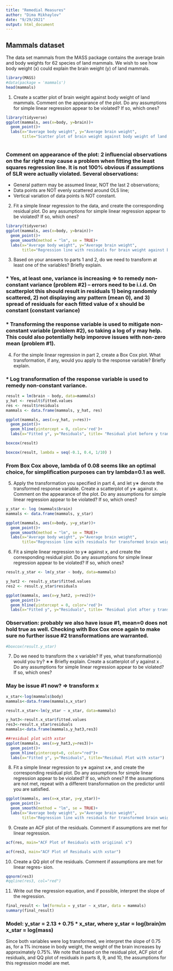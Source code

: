 ```yaml
---
title: "Remedial Measures"
author: "Dima Mikhaylov"
date: "9/29/2021"
output: html_document
---
```


## Mammals dataset

The data set mammals from the MASS package contains the average brain and body weights for 62 species of land mammals. We wish to see how body weight (x) could explain the brain weight (y) of land mammals.

```r
library(MASS)
#data(package = 'mammals')
head(mammals)
```


1. Create a scatter plot of brain weight against body weight of land mammals. Comment on the appearance of the plot. Do any assumptions for simple linear regression appear to be violated? If so, which ones?

```r
library(tidyverse)
ggplot(mammals, aes(x=body, y=brain))+
  geom_point()+
  labs(x="Average body weight", y="Average brain weight",
       title="Scatter plot of brain weight against body weight of land mammals")
      
```

### Comment on appearance of the plot: 2 influencial observations on the far right may cause a problem when fitting the least squares regression line. It is not 100% obvious if assumptions of SLR were actually violated. Several observations:

* General pattern may be assumed linear, NOT the last 2 observations;
* Data points are NOT evenly scattered around OLS line;
* Vertical variation of data points is NOT constant.


2. Fit a simple linear regression to the data, and create the corresponding residual plot. Do any assumptions for simple linear regression appear to be violated? If so, which ones?

```r
library(tidyverse)
ggplot(mammals, aes(x=body, y=brain))+
  geom_point()+
  geom_smooth(method = "lm", se = TRUE)+
  labs(x="Average body weight", y="Average brain weight",
       title="Regression line with residuals for brain weight against body weight of land mammals")
```


3. Based on your answers to parts 1 and 2, do we need to transform at least one of the variables? Briefly explain.

### * Yes, at least one, variance is increasing => to remedy non-constant variance (problem #2) -- errors need to be i.i.d. On scatterplot this should result in residuals 1) being randomly scattered, 2) not displaying any pattern (mean 0), and 3) spread of residuals for each fitted value of x should be constant (constant variance)

### * Transforming the response variable is used to mitigate non-constant variable (problem #2), so taking a log of y may help. This could also potentially help imporove issues with non-zero mean (problem #1).


4. For the simple linear regression in part 2, create a Box Cox plot. What transformation, if any, would you apply to the response variable? Briefly explain.

### * Log transformation of the response variable is used to remedy non-constant variance.

```r
result = lm(brain ~ body, data=mammals)
y_hat <- result$fitted.values
res <- result$residuals
mammals <- data.frame(mammals, y_hat, res)

ggplot(mammals, aes(x=y_hat, y=res))+
  geom_point()+
  geom_hline(yintercept = 0, color='red')+
  labs(x="Fitted y", y="Residuals", title= "Residual plot before y transformation")
```

```r
boxcox(result)
```

```r
boxcox(result, lambda = seq(-0.1, 0.4, 1/10) )
```

### From Box Cox above, lambda of 0.08 seems like an optimal choice, for simplification purposes can try lambda=0.1 as well.


5. Apply the transformation you specified in part 4, and let y∗ denote the transformed response variable. Create a scatterplot of y∗ against x. Comment on the appearance of the plot. Do any assumptions for simple linear regression appear to be violated? If so, which ones?

```r
y_star <- log (mammals$brain)
mammals <- data.frame(mammals, y_star)

ggplot(mammals, aes(x=body, y=y_star))+
  geom_point()+
  geom_smooth(method = "lm", se = TRUE)+
  labs(x="Average body weight", y="Average brain weight",
       title="Regression line with residuals for transformed brain weight (lambda=0.01) against body weight of land mammals")

```

6. Fit a simple linear regression to y∗ against x, and create the corresponding residual plot. Do any assumptions for simple linear regression appear to be violated? If so, which ones?

```r
result.y_star <- lm(y_star ~ body, data=mammals)

y_hat2 <- result.y_star$fitted.values
res2 <- result.y_star$residuals

ggplot(mammals, aes(x=y_hat2, y=res2))+
  geom_point()+
  geom_hline(yintercept = 0, color='red')+
  labs(x="Fitted y", y="Residuals", title= "Residual plot after y transformation")

```

### Observation: probably we also have issue #1, mean=0 does not hold true as well. Checking with Box Cox once again to make sure no further issue #2 transformations are warranted. 

```r
#boxcox(result.y_star)
```


7. Do we need to transform the x variable? If yes, what transformation(s) would you try? ∗∗
Briefly explain. Create a scatterplot of y against x . Do any assumptions for simple linear regression appear to be violated? If so, which ones?

### May be issue #1 now? => transform x 

```r
x_star<-log(mammals$body)
mammals<-data.frame(mammals,x_star)

result.x_star<-lm(y_star ~ x_star, data=mammals)

y_hat3<-result.x_star$fitted.values
res3<-result.x_star$residuals
mammals<-data.frame(mammals,y_hat3,res3)

##residual plot with xstar
ggplot(mammals, aes(x=y_hat3,y=res3))+
  geom_point()+
  geom_hline(yintercept=0, color="red")+
  labs(x="Fitted y", y="Residuals", title="Residual Plot with xstar")

```

8. Fit a simple linear regression to y∗ against x∗, and create the corresponding residual plot. Do any assumptions for simple linear regression appear to be violated? If so, which ones? If the assumptions are not met, repeat with a different transformation on the predictor until you are satisfied.

```r
ggplot(mammals, aes(x=x_star, y=y_star))+
  geom_point()+
  geom_smooth(method = "lm", se = TRUE)+
  labs(x="Average body weight", y="Average brain weight",
       title="Regression line with residuals for transformed brain weight (lambda=0.01) against transformed body weight of land mammals")

```

9. Create an ACF plot of the residuals. Comment if assumptions are met for linear regression.

```r
acf(res, main="ACF Plot of Residuals with origiinal x")

```


```r
acf(res3, main="ACF Plot of Residuals with xstar")

```


10. Create a QQ plot of the residuals. Comment if assumptions are met for linear regres- sion.


```r
qqnorm(res3)
#qqline(res3, col="red")

```


11. Write out the regression equation, and if possible, interpret the slope of the regression.

```r
final_result <- lm(formula = y_star ~ x_star, data = mammals)
summary(final_result)
```

### Model: y_star = 2.13 + 0.75 * x_star, where y_star = log(brain)m x_star = log(mass)

Since both variables were log transformed, we interpret the slope of 0.75 as, for a 1% increase
in body weight, the weight of the brain increases by approximately 0.75%.
We note that based on the residual plot, ACF plot of residuals, and QQ plot of residuals in
parts 8, 9, and 10, the assumptions for this regression model are met.






